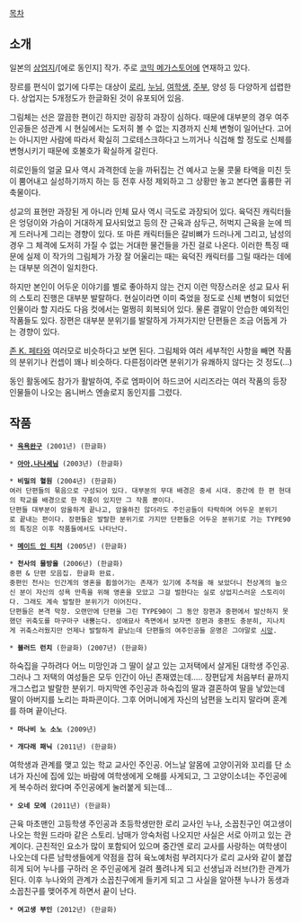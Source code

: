 [[목차]]
== 소개 ==
일본의 [[상업지]]/[에로 동인지] 작가. 주로 [[코믹 메가스토어]]에 연재하고 있다.

장르를 편식이 없기에 다루는 대상이 [[로리]], [[누님]], [[여학생]], [[주부]], 양성 등 다양하게 섭렵한다. 상업지는 5개정도가 한글화된 것이 유포되어 있음.

그림체는 선은 깔끔한 편이긴 하지만 굉장히 과장이 심하다. 때문에 대부분의 경우 여주인공들은 성관계 시 현실에서는 도저히 볼 수 없는 지경까지 신체 변형이 일어난다. 고어는 아니지만 사람에 따라서 확실히 그로테스크하다고 느끼거나 식겁해 할 정도로 신체를 변형시키기 때문에 호불호가 확실하게 갈린다.

히로인들의 얼굴 묘사 역시 과격한데 눈을 까뒤집는 건 예사고 눈물 콧물 타액을 미친 듯이 뿜어내고 실성하기까지 하는 등 전후 사정 제외하고 그 상황만 놓고 본다면 훌륭한 귀축물이다.

성교의 표현만 과장된 게 아니라 인체 묘사 역시 극도로 과장되어 있다. 육덕진 캐릭터들은 엉덩이와 가슴이 거대하게 묘사되었고 등의 잔 근육과 삼두근, 허벅지 근육을 눈에 띄게 드러나게 그리는 경향이 있다. 또 마른 캐릭터들은 갈비뼈가 드러나게 그리고, 남성의 경우 그 체격에 도저히 가질 수 없는 거대한 물건들을 가진 걸로 나온다.
이러한 특징 때문에 실제 이 작가의 그림체가 가장 잘 어울리는 때는 육덕진 캐릭터를 그릴 때라는 데에는 대부분 의견이 일치한다. 

하지만 본인이 어두운 이야기를 별로 좋아하지 않는 건지 이런 막장스러운 성교 묘사 뒤의 스토리 진행은 대부분 발랄하다. 현실이라면 이미 죽었을 정도로 신체 변형이 되었던 인물이라 할 지라도 다음 컷에서는 멀쩡히 회복되어 있다. 물론 결말이 안습한 예외적인 작품들도 있다. 장편은 대부분 분위기를 발랄하게 가져가지만 단편들은 조금 어둡게 가는 경향이 있다.

[[존 K. 페타]]와 여러모로 비슷하다고 보면 된다. 그림체와 여러 세부적인 사항을 빼면 작품의 분위기나 컨셉이 꽤나 비슷하다. 다른점이라면 분위기가 유쾌하지 않다는 것 정도(...)

동인 활동에도 참가가 활발하여, 주로 엠파이어 하드코어 시리즈라는 여러 작품의 등장인물들이 나오는 옴니버스 엔솔로지 동인지를 그렸다.

== 작품 ==
 
 * '''[[육욕완구]]''' (2001년) (한글화)

 * '''[[아아,나나세님]]''' (2003년) (한글화)

 * '''비밀의 혈원''' (2004년) (한글화)
 여러 단편들의 묶음으로 구성되어 있다. 대부분의 무대 배경은 중세 시대. 중간에 한 편 현대의 학교를 배경으로 한 작품이 있지만 그 작품 뿐이다.
 단편들 대부분이 암울하게 끝나고, 암울하진 않더라도 주인공들이 타락하며 어두운 분위기로 끝내는 편이다. 장편들은 발랄한 분위기로 가지만 단편들은 어두운 분위기로 가는 TYPE90의 특징은 이후 작품들에서도 나타난다.

 * '''[[메이드 인 티처]]''' (2005년) (한글화)

 * '''천사의 물방울''' (2006년) (한글화)
 중편 & 단편 모음집. 한글화 완료.
 중편인 천사는 인간계의 영혼을 휩쓸어가는 존재가 있기에 추적을 해 보았더니 천상계의 높으신 분이 자신의 성욕 만족을 위해 영혼을 모았고 그걸 벌한다는 실로 상업지스러운 스토리이다. 그래도 계속 발랄한 분위기가 이어진다.
 단편들은 본격 막장. 오랜만에 단편을 그린 TYPE90이 그 동안 장편과 중편에서 발산하지 못했던 귀축도를 마구마구 내뿜는다. 성애묘사 측면에서 보자면 장편과 중편도 충분히, 지나치게 귀축스러웠지만 언제나 발랄하게 끝났는데 단편들의 여주인공들 운명은 그야말로 [[시망]].

 * '''블러드 런치''' (한글화) (2007년) (한글화)
하숙집을 구하려다 어느 미망인과 그 딸이 살고 있는 고저택에서 살게된 대학생 주인공. 그러나 그 저택의 여성들은 모두 인간이 아닌 존재였는데..... 장편답게 처음부터 끝까지 개그스럽고 발랄한 분위기. 마지막엔 주인공과 하숙집의 딸과 결혼하여 딸을 낳았는데 딸이 아버지를 노리는 파파콘이다. 그후 어머니에게 자신의 남편을 노리지 말라며 훈계를 하며 끝이난다.

 * '''마나비 노 소노''' (2009년)

 * '''개다래 패닉''' (2011년) (한글화)
여학생과 관계를 맺고 있는 학교 교사인 주인공. 어느날 알몸에 고양이귀와 꼬리를 단 소녀가 자신에 집에 있는 바람에 여학생에게 오해를 사게되고, 그 고양이소녀는 주인공에게 복수하러 왔다며 주인공에게 눌러붙게 되는데...

 * '''오네 모에''' (2011년) (한글화)
근육 마초맨인 고등학생 주인공과 초등학생만한 로리 교사인 누나, 소꼽친구인 여고생이 나오는 학원 드라마 같은 스토리.
남매가 앙숙처럼 나오지만 사실은 서로 아끼고 있는 관계이다. 근친적인 요소가 많이 포함되어 있으며 중간엔 로리 교사를 사랑하는 여학생이 나오는데 다른 남학생들에게 약점을 잡혀 육노예처럼 부려지다가 로리 교사와 같이 붙잡히게 되어 누나를 구하러 온 주인공에게 걸려 풀려나게 되고 선생님과 러브(?)한 관계가 된다. 이후 누나와의 관계가 소꼽친구에게 들키게 되고 그 사실을 알아챈 누나가 동생과 소꼽친구를 맺어주게 하면서 끝이 난다. 

 * '''여고생 부인''' (2012년) (한글화)

